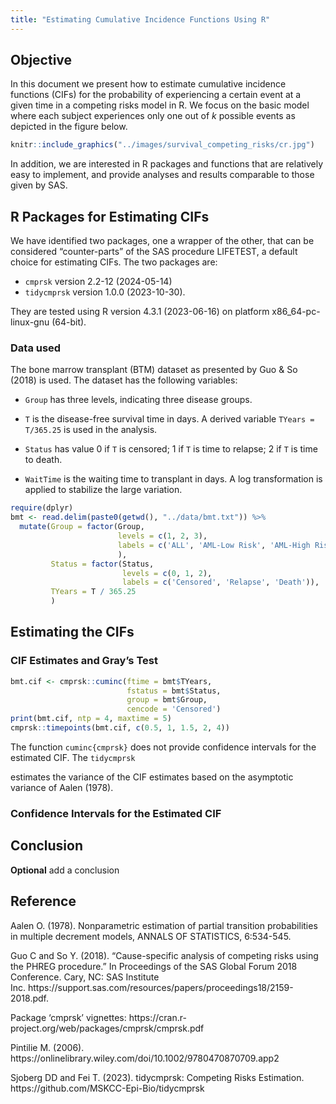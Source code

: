 ```yaml
---
title: "Estimating Cumulative Incidence Functions Using R"
---
```


## Objective

In this document we present how to estimate cumulative incidence functions (CIFs) for the probability of experiencing a certain event at a given time in a competing risks model in R. We focus on the basic model where each subject experiences only one out of *k* possible events as depicted in the figure below.

```r
knitr::include_graphics("../images/survival_competing_risks/cr.jpg")
```

In addition, we are interested in R packages and functions that are relatively easy to implement, and provide analyses and results comparable to those given by SAS.

## R Packages for Estimating CIFs

We have identified two packages, one a wrapper of the other, that can be considered "counter-parts" of the SAS procedure LIFETEST, a default choice for estimating CIFs. The two packages are:

-   `cmprsk` version 2.2-12 (2024-05-14)
-   `tidycmprsk` version 1.0.0 (2023-10-30).

They are tested using R version 4.3.1 (2023-06-16) on platform x86_64-pc-linux-gnu (64-bit).

### Data used

The bone marrow transplant (BTM) dataset as presented by Guo & So (2018) is used. The dataset has the following variables:

-   `Group` has three levels, indicating three disease groups.

-   `T` is the disease-free survival time in days. A derived variable `TYears = T/365.25` is used in the analysis.

-   `Status` has value 0 if `T` is censored; 1 if `T` is time to relapse; 2 if `T` is time to death.

-   `WaitTime` is the waiting time to transplant in days. A log transformation is applied to stabilize the large variation.

```r
require(dplyr)
bmt <- read.delim(paste0(getwd(), "../data/bmt.txt")) %>%
  mutate(Group = factor(Group, 
                        levels = c(1, 2, 3), 
                        labels = c('ALL', 'AML-Low Risk', 'AML-High Risk')
                        ),
         Status = factor(Status,
                         levels = c(0, 1, 2),
                         labels = c('Censored', 'Relapse', 'Death')),
         TYears = T / 365.25
         )
```

## Estimating the CIFs

### CIF Estimates and Gray's Test

```r
bmt.cif <- cmprsk::cuminc(ftime = bmt$TYears, 
                          fstatus = bmt$Status, 
                          group = bmt$Group, 
                          cencode = 'Censored')
print(bmt.cif, ntp = 4, maxtime = 5)
cmprsk::timepoints(bmt.cif, c(0.5, 1, 1.5, 2, 4))
```

The function `cuminc{cmprsk}` does not provide confidence intervals for the estimated CIF. The `tidycmprsk`

estimates the variance of the CIF estimates based on the asymptotic variance of Aalen (1978).

### Confidence Intervals for the Estimated CIF

## Conclusion

**Optional** add a conclusion

## Reference

Aalen O. (1978). Nonparametric estimation of partial transition probabilities in multiple decrement models, ANNALS OF STATISTICS, 6:534-545.

Guo C and So Y. (2018). "Cause-specific analysis of competing risks using the PHREG procedure." In Proceedings of the SAS Global Forum 2018 Conference. Cary, NC: SAS Institute Inc. https://support.sas.com/resources/papers/proceedings18/2159-2018.pdf.

Package 'cmprsk' vignettes: https://cran.r-project.org/web/packages/cmprsk/cmprsk.pdf

Pintilie M. (2006). https://onlinelibrary.wiley.com/doi/10.1002/9780470870709.app2 

Sjoberg DD and Fei T. (2023). tidycmprsk: Competing Risks Estimation.  https://github.com/MSKCC-Epi-Bio/tidycmprsk